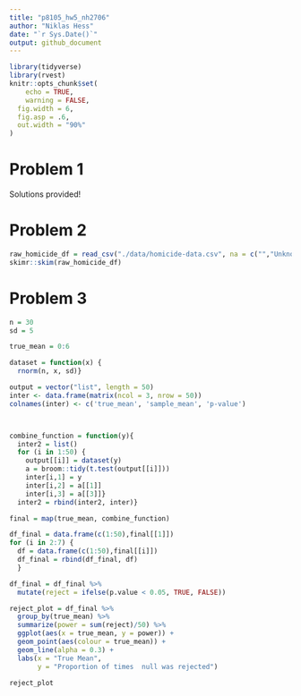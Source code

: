 ```yaml
---
title: "p8105_hw5_nh2706"
author: "Niklas Hess"
date: "`r Sys.Date()`"
output: github_document
---
```


```r
library(tidyverse)
library(rvest)
knitr::opts_chunk$set(
	echo = TRUE,
	warning = FALSE,
  fig.width = 6,
  fig.asp = .6,
  out.width = "90%"
)
```

# Problem 1 

Solutions provided!


# Problem 2

```r
raw_homicide_df = read_csv("./data/homicide-data.csv", na = c("","Unknown"))
skimr::skim(raw_homicide_df)
```


# Problem 3

```r

n = 30
sd = 5

true_mean = 0:6

dataset = function(x) {
  rnorm(n, x, sd)}

output = vector("list", length = 50)
inter <- data.frame(matrix(ncol = 3, nrow = 50))
colnames(inter) <- c('true_mean', 'sample_mean', 'p-value')



combine_function = function(y){
  inter2 = list()
  for (i in 1:50) {
    output[[i]] = dataset(y)
    a = broom::tidy(t.test(output[[i]]))
    inter[i,1] = y
    inter[i,2] = a[[1]]
    inter[i,3] = a[[3]]}
  inter2 = rbind(inter2, inter)}

final = map(true_mean, combine_function)
```

```r

df_final = data.frame(c(1:50),final[[1]])
for (i in 2:7) {
  df = data.frame(c(1:50),final[[i]])
  df_final = rbind(df_final, df)
  }

df_final = df_final %>%
  mutate(reject = ifelse(p.value < 0.05, TRUE, FALSE))

```



```r
reject_plot = df_final %>%
  group_by(true_mean) %>% 
  summarize(power = sum(reject)/50) %>% 
  ggplot(aes(x = true_mean, y = power)) +
  geom_point(aes(colour = true_mean)) +
  geom_line(alpha = 0.3) +
  labs(x = "True Mean", 
       y = "Proportion of times  null was rejected")

reject_plot
```


```r

```


